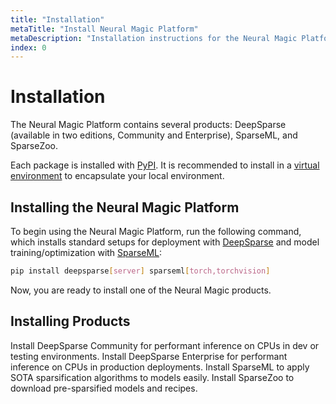 ```yaml
---
title: "Installation"
metaTitle: "Install Neural Magic Platform"
metaDescription: "Installation instructions for the Neural Magic Platform including DeepSparse, SparseML, SparseZoo"
index: 0
---
```


# Installation

The Neural Magic Platform contains several products: DeepSparse (available in two editions, Community and Enterprise), SparseML, and SparseZoo.

Each package is installed with [PyPI](https://pypi.org/user/neuralmagic/). It is recommended to install in 
a [virtual environment](https://docs.python.org/3/library/venv.html) to encapsulate your local environment.

## Installing the Neural Magic Platform

To begin using the Neural Magic Platform, run the following command, which installs standard setups for deployment with [DeepSparse](../../products/deepsparse) and model training/optimization with [SparseML](../../products/sparseml):

```bash
pip install deepsparse[server] sparseml[torch,torchvision]
```

Now, you are ready to install one of the Neural Magic products.

## Installing Products

<LinkCards>
  <LinkCard href="./deepsparse" heading="DeepSparse Community">
    Install DeepSparse Community for performant inference on CPUs in dev or testing environments.
  </LinkCard>

  <LinkCard href="./deepsparse-ent" heading="DeepSparse Enterprise">
    Install DeepSparse Enterprise for performant inference on CPUs in production deployments.
  </LinkCard>

  <LinkCard href="./sparseml" heading="SparseML">
    Install SparseML to apply SOTA sparsification algorithms to models easily.
  </LinkCard>

  <LinkCard href="./sparsezoo" heading="SparseZoo">
    Install SparseZoo to download pre-sparsified models and recipes.
  </LinkCard>
</LinkCards>
